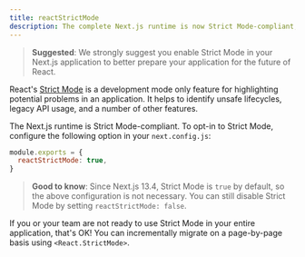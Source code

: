 ```yaml
---
title: reactStrictMode
description: The complete Next.js runtime is now Strict Mode-compliant, learn how to opt-in
---
```


> **Suggested**: We strongly suggest you enable Strict Mode in your Next.js application to better prepare your application for the future of React.

React's [Strict Mode](https://react.dev/reference/react/StrictMode) is a development mode only feature for highlighting potential problems in an application. It helps to identify unsafe lifecycles, legacy API usage, and a number of other features.

The Next.js runtime is Strict Mode-compliant. To opt-in to Strict Mode, configure the following option in your `next.config.js`:

```js filename="next.config.js"
module.exports = {
  reactStrictMode: true,
}
```

> **Good to know**: Since Next.js 13.4, Strict Mode is `true` by default, so the above configuration is not necessary. You can still disable Strict Mode by setting `reactStrictMode: false`.

If you or your team are not ready to use Strict Mode in your entire application, that's OK! You can incrementally migrate on a page-by-page basis using `<React.StrictMode>`.
